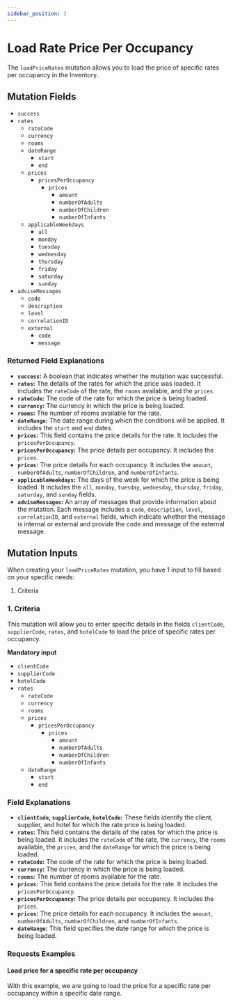 ```yaml
---
sidebar_position: 3
---
```



# Load Rate Price Per Occupancy

The `loadPriceRates` mutation allows you to load the price of specific rates per occupancy in the Inventory.

## Mutation Fields

* `success`
* `rates`
    * `rateCode`
    * `currency`
    * `rooms`
    * `dateRange`
        * `start`
        * `end`
    * `prices`
        * `pricesPerOccupancy`
            * `prices`
                * `amount`
                * `numberOfAdults`
                * `numberOfChildren`
                * `numberOfInfants`
    * `applicableWeekdays`
        * `all`
        * `monday`
        * `tuesday`
        * `wednesday`
        * `thursday`
        * `friday`
        * `saturday`
        * `sunday`
* `adviseMessages`
    * `code`
    * `description`
    * `level`
    * `correlationID`
    * `external`
        * `code`
        * `message`

### Returned Field Explanations

* **`success`:** A boolean that indicates whether the mutation was successful.
* **`rates`:** The details of the rates for which the price was loaded. It includes the `rateCode` of the rate, the `rooms` available, and the `prices`.
* **`rateCode`:** The code of the rate for which the price is being loaded.
* **`currency`:** The currency in which the price is being loaded.
* **`rooms`:** The number of rooms available for the rate.
* **`dateRange`:** The date range during which the conditions will be applied. It includes the `start` and `end` dates.
* **`prices`:** This field contains the price details for the rate. It includes the `pricesPerOccupancy`.
* **`pricesPerOccupancy`:** The price details per occupancy. It includes the `prices`.
* **`prices`:** The price details for each occupancy. It includes the `amount`, `numberOfAdults`, `numberOfChildren`, and `numberOfInfants`.
* **`applicableWeekdays`:** The days of the week for which the price is being loaded. It includes the `all`, `monday`, `tuesday`, `wednesday`, `thursday`, `friday`, `saturday`, and `sunday` fields.
* **`adviseMessages`:** An array of messages that provide information about the mutation. Each message includes a `code`, `description`, `level`, `correlationID`, and `external` fields, which indicate whether the message is internal or external and provide the code and message of the external message.

## Mutation Inputs

When creating your `loadPriceRates` mutation, you have 1 input to fill based on your specific needs:

1. Criteria

### 1. Criteria   

This mutation will allow you to enter specific details in the fields `clientCode`, `supplierCode`, `rates`, and `hotelCode` to load the price of specific rates per occupancy.

**Mandatory input**
* `clientCode`
* `supplierCode`
* `hotelCode`
* `rates`
    * `rateCode`
    * `currency`
    * `rooms`
    * `prices`
        * `pricesPerOccupancy`
            * `prices`
                * `amount`
                * `numberOfAdults`
                * `numberOfChildren`
                * `numberOfInfants`
    * `dateRange`
        * `start`
        * `end`

### Field Explanations

* **`clientCode`, `supplierCode`, `hotelCode`:** These fields identify the client, supplier, and hotel for which the rate price is being loaded.
* **`rates`:** This field contains the details of the rates for which the price is being loaded. It includes the `rateCode` of the rate, the `currency`, the `rooms` available, the `prices`, and the `dateRange` for which the price is being loaded.
* **`rateCode`:** The code of the rate for which the price is being loaded.
* **`currency`:** The currency in which the price is being loaded.
* **`rooms`:** The number of rooms available for the rate.
* **`prices`:** This field contains the price details for the rate. It includes the `pricesPerOccupancy`.
* **`pricesPerOccupancy`:** The price details per occupancy. It includes the `prices`.
* **`prices`:** The price details for each occupancy. It includes the `amount`, `numberOfAdults`, `numberOfChildren`, and `numberOfInfants`.
* **`dateRange`:** This field specifies the date range for which the price is being loaded.

### Requests Examples

#### Load price for a specific rate per occupancy

With this example, we are going to load the price for a specific rate per occupancy within a specific date range.

<GraphqlSample query={priceRatesPerOccupancyLoadMutation} variables={priceRatesPerOccupancyLoadVariables} />
